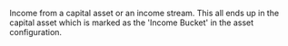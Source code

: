 Income from a capital asset or an income stream. This all ends up in the capital asset which is marked as the &apos;Income Bucket&apos; in the asset configuration.
